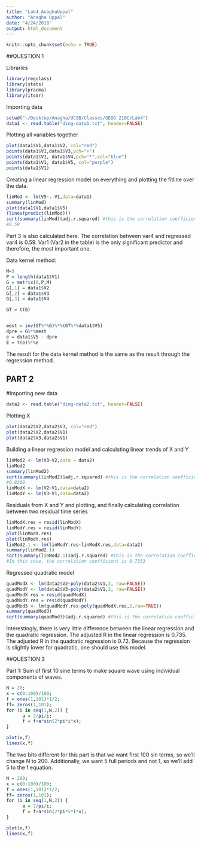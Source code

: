 ```yaml
---
title: "Lab4_AnaghaUppal"
author: "Anagha Uppal"
date: "4/24/2018"
output: html_document
---
```


```r
knitr::opts_chunk$set(echo = TRUE)
```

##QUESTION 1

Libraries
```r
library(regclass)
library(stats)
library(pracma)
library(itsmr)
```

Importing data
```r
setwd("~/Desktop/Anagha/UCSB/Classes/GEOG 210C/Lab4")
data1 <- read.table("ding-data1.txt", header=FALSE)
```

Plotting all variables together
```r
plot(data1$V1,data1$V2, col="red")
points(data1$V1,data1$V3,pch="+")
points(data1$V1, data1$V4,pch="*",col="blue")
points(data1$V1, data1$V5, col="purple")
points(data1$V1)
```

Creating a linear regression model on everything and plotting the fitline over the data.
```r
linMod <- lm(V5~.-V1,data=data1)
summary(linMod)
plot(data1$V1,data1$V5)
(lines(predict(linMod)))
sqrt(summary(linMod)$adj.r.squared) #this is the correlation coefficient
#0.59
```
Part 3 is also calculated here. The correlation between var4 and regressed var4 is 0.59. Var1 (Var2 in the table) is the only significant predictor and therefore, the most important one.

Data kernel method:
```r
M=3
P = length(data1$V1)
G = matrix(0,P,M)
G[,1] = data1$V2
G[,2] = data1$V3
G[,3] = data1$V4

GT = t(G)


mest = inv(GT%*%G)%*%(GT%*%data1$V5)
dpre = G%*%mest
e = data1$V5 - dpre
E = t(e)%*%e
```
The result for the data kernel method is the same as the result through the regression method.

## PART 2

#Importing new data
```r
data2 <- read.table("ding-data2.txt", header=FALSE)
```

Plotting X
```r
plot(data2$V2,data2$V3, col="red")
plot(data2$V2,data2$V1)
plot(data2$V3,data2$V1)
```

Building a linear regression model and calculating linear trends of X and Y
```r
linMod2 <- lm(V3~V2,data = data2)
linMod2
summary(linMod2)
sqrt(summary(linMod2)$adj.r.squared) #this is the correlation coefficient
#0.8209
linModX <- lm(V2~V1,data=data2)
linModY <- lm(V3~V1,data=data2)
```

Residuals from X and Y and plotting, and finally calculating correlation between two residual time series
```r
linModX.res = resid(linModX)
linModY.res = resid(linModY)
plot(linModX.res)
plot(linModY.res)
linMod2.1 <- lm(linModY.res~linModX.res,data=data2)
summary(linMod2.1)
sqrt(summary(linMod2.1)$adj.r.squared) #this is the correlation coefficient
#In this case, the correlation coefficient is 0.7353
```

Regressed quadratic model
```r

quadModX <- lm(data2$V2~poly(data2$V1,2, raw=FALSE))
quadModY <- lm(data2$V3~poly(data2$V1,2, raw=FALSE))
quadModX.res = resid(quadModX)
quadModY.res = resid(quadModY)
quadMod3 <- lm(quadModY.res~poly(quadModX.res,2,raw=TRUE))
summary(quadMod3)
sqrt(summary(quadMod3)$adj.r.squared) #this is the correlation coefficient

```
Interestingly, there is very little difference between the linear regression and the quadratic regression. The adjusted R in the linear regression is 0.735. The adjusted R in the quadratic regression is 0.72. Because the regression is slightly lower for quadratic, one should use this model.

##QUESTION 3

Part 1: Sum of first 10 sine terms to make square wave using individual components of waves.
```r
N = 20;
x = c(0:100)/100;
f = ones(1,101)*1/2;
ff= zeros(1,101);
for (i in seq(1,N,2)) {
      a = 2/pi/i;
      f = f+a*sin(2*pi*i*x);
}

plot(x,f)
lines(x,f)
```

The two bits different for this part is that we want first 100 sin terms, so we'll change N to 200. Additionally, we want 5 full periods and not 1, so we'll add 5 to the f equation.
```r
N = 200;
x = c(0:100)/100;
f = ones(1,101)*1/2;
ff= zeros(1,101);
for (i in seq(1,N,2)) {
      a = 2/pi/i;
      f = f+a*sin(2*pi*5*i*x);
}

plot(x,f)
lines(x,f)
```
